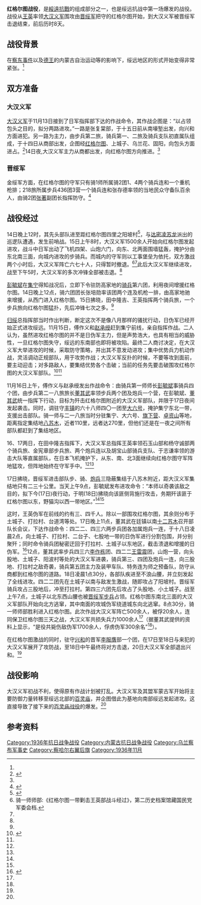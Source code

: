 {{Warbox
|conflict=綏遠抗戰
|partof=[[綏遠抗戰|綏遠抗戰]]
|date=1936年11月13日－20日
|place= {{CHN-1928}}[[绥远省_(中华民国)|綏遠省]]
|result= 晋绥军获胜，大汉义军撤离红格尔图
|combatant1= {{flagicon|Republic of China}} [[中華民國|中華民國]]
|combatant2=[[Image:Flag_of_Mongol_Military_Government_(1936-1937).svg|22x20px]] [[蒙疆聯合自治政府|蒙疆聯合自治政府]]<br>{{flagicon|Japan}} [[大日本帝國|大日本帝國]](只有志願軍)
|commander1= {{flagicon|Republic of China}} [[傅作義|傅作義]] <br>{{flagicon|Republic of China}} [[趙承綬|趙承綬]]
|commander2= [[Image:Flag_of_Mongol_Military_Government_(1936-1937).svg|22x20px]] [[德穆楚克棟魯普|德穆楚克棟魯普]] <br>[[Image:Flag_of_Mongol_Military_Government_(1936-1937).svg|22x20px]] [[王英_(民国)|王英]]
|strength1= {{flagicon|Republic of China}} 晋绥军
|strength2= [[Image:Flag_of_Mongol_Military_Government_(1936-1937).svg|22x20px]] [[大漢義軍|大漢義軍]] 3000~4000人
|casualties1= 不详<ref name="thirteen" />
|casualties2= 阵亡1000余人，被俘20余人<ref name="thirteen" />（另说阵亡1700余人，被俘300余人<ref name="sixteen"/>）
}}

'''红格尔图战役'''，是[[綏遠抗戰|綏遠抗戰]]的组成部分之一，也是绥远抗战中第一场爆发的战役。战役从[[王英_(民国)|王英]]率领[[大汉义军|大汉义军]]围攻由[[晋绥军|晋绥军]]把守的红格尔图开始，到大汉义军被晋绥军击退结束，前后历时8天。

==战役背景==
{{see also|綏遠抗戰}}
在[[察东事件|察东事件]]以及[[德穆楚克栋鲁普|德王]]的内蒙古自治运动等的影响下，绥远地区的形式开始变得非常紧张。<ref name="thirteen" />

==双方准备==
===大汉义军===
[[大汉义军|大汉义军]]于11月13日接到了日军指挥部下达的作战命令，其作战企图是：“以占领包头之目的，拟分两路进攻。”一路是张复棠部，于十五日前从南壕堑出发，向兴和方面进犯。另一路为主力，由步兵第二旅，骑兵第一、二旅及骑兵支队初直属队组成，于十四日从商部出发，企图经[[红格尔图镇|红格尔图]]、上城子、乌兰花、固阳，向包头方面进占。<ref>{{cite journal zh |author=大汉义军总司令部 |coauthors= |year=1937 |month= |title=命令(1936年11月13日) |journal=军事杂志 |volume=100 |issue=|pages=|id= |url= |accessdate= 2013-12-04 |quote= }}</ref>14日夜,大汉义军主力从商都出发，向红格尔图方向推进。<ref name="thirteen" />

===晋绥军===
金绥军方面，在红格尔图的守军只有骑1师所属骑2团1、4两个骑兵连和一个重机枪排；218旅所属步兵436团3营一个骑兵连和张存德率领的当地民众守备队百余人，由骑2团[[张著|张著]]副团长指挥防守。<ref name="eleven">{{Cite book | author = |title = 绥远抗战 | location = 呼和浩特 | publisher = 内蒙古文史资料第25辑| date = 1986 | pages = | ISBN = | accessdate = 2013-12-04 | quote = }}</ref>

==战役经过==
14日晚上12时，其先头部队进至距红格尔图四里之阳坡村<ref name="thirteen">{{cite journal zh |author=余子道 |year=1987 |month= |title=全国抗战之先声——绥远抗战 |journal=军事历史研究 |volume=1 |issue= |pages=51-66 |id= |url= |accessdate= 2013-12-04 |quote= }}</ref>，与[[达密凌苏龙|达密凌苏龙]]派出的巡逻队遭遇，发生前哨战。15日上午8时，大汉义军1500余人开始向红格尔图发起进攻，战斗中日军出动了飞机四架、山炮六门，向东、北两面围墙猛轰，掩护分由东北南三面，向城内进攻的步骑兵。而城内的守军则以工事堡垒为依托，双方激战两个小时后，大汉义军阵亡六七十人，只得暂时撤退。<ref name="fifteen">骑一师师部:《红格尔图一带剿击王英部战斗经过》，第二历史档案馆藏国民党军委会档.</ref><ref name="thirteen" />此后大汉义军继续进攻，战至下午5时，大汉义军的多次冲锋全部被击退。<ref name="eleven" />

[[彭毓斌|彭毓斌]]在[[集宁|集宁]]得知战况后，立即下令驻防高家地的[[骑兵|骑兵]]第六团，利用夜间增援红格尔图。14日晚上12点，骑六团团长张培勋率该团两个连及机枪一排，由高家地驰来增援，从西门进入红格尔图。15日拂晓，田中隆吉、王英指挥两个骑兵旅，一个步兵旅向红格尔图猛扑，先后冲锋七次之多。<ref name="thirteen" />

[[归绥|归绥]]总指挥部当时作出判断，断定这次不是像八月那样的骚扰行动，日伪军已经开始正式进攻绥远。11月15日，傅作义和[[赵承绶|赵承绶]]赶到集宁前线，亲自指挥作战。二人认为，虽然进攻红格尔图的并不是日伪军主力，但是声势浩大，也具有相当的威胁性，一旦红格尔图失守，绥远的东南部也即将被攻陷。最终二人商讨决定，在大汉义军大举进攻的时候，采取防守策略，并出其不意发动进攻；集中优势兵力机动作战，灵活调动正规部队，用于攻势作战；大汉义军反扑的时候，不要等攻到面前，要主动迎击；对多路敌人，要集结优势各个击破；当前的任务先要击破围攻红格尔图的大汉义军部队。<ref name="fourteen">{{cite journal zh |author=傅作义 |year=1937 |month= |title=绥战经过详纪 |journal=军事杂志 |volume= |issue=100,101|pages= |id= |url= |accessdate= 2013-12-04 |quote= }}</ref><ref name="thirteen" />

11月16日上午，傅作义与赵承绶发出作战命令：由骑兵第一师师长[[彭毓斌|彭毓斌]]事骑兵四个团，由步兵第二一八旅旅长[[董其武|董其武]]率领步兵两个团及炮兵一个营，在彭毓斌、[[董其武|董其武]]统一指挥下行动，目标为歼击红格尔图附近的大汉义军部队，并限于17日夜间发起袭击。同时，调驻守[[丰镇|丰镇]]的六十八师四〇一团至[[大六号|大六号]]，掩护集宁东北一带，支援出击部队。骑一师与二一八旅当时分驻集宁、大六号、[[旗下营镇|旗下营]]、[[卓资山|卓资山]]等地，距离指定集结地[[八苏木站|八苏木]]，近者110里，远者达270里，但他们还是在一夜之间所有部队都赶到了集结地区。

16、17两日，在田中隆吉指挥下，大汉义军总指挥王英率领石玉山部和杨守诚部两个骑兵旅、金宪章部步兵旅、两个炮兵连以及胡宝山部骑兵支队、于志谦率领的游击大队等直属部队，在日本飞机掩护下，从东、南、北3面继续向红格尔图守军阵地猛攻，但阵地始终在守军手中。<ref name="eleven" /><ref name="thirteen" />

17日拂晓，晋绥军进击部队步、骑、[[炮兵|炮兵]]三隐蔽集结于八苏木附近，距大汉义军集结地只有二三十公里。当天上午9点，彭毓斌发布进攻命令：“本师以奇袭该敌之目的，拟下今(17日)夜行动，于明(18日)拂晓向该匪侧背施行攻击，务期歼该匪于红格尔图以东，野猫沟以西一带地区。”<ref name="fifteen" /><ref name="thirteen" />

这时，王英伪军在前线的约有三、四千人。除以一部围攻红格尔图，其余则分布于土城子、打拉村、台道湾等处。17日晚上11点，董其武在廷镇以南[[十二苏木|十二苏木]]召开部队长会议，下达作战命令：四二二、四三六两步兵团各加属炮兵一连，于十八日凌晨2点，向土城子、打拉村、二台子、七股地一带的日伪军进行分割包围，并分别聚歼；同时命令骑兵团秘密迂回于打拉村、土城子以东地区，截击溃退和增援的日伪军。<ref name="sixteen">{{Cite book | author = 董其武 | title = 戎马春秋:董其武回忆录 | location = | publisher = 中国文史出版社 | date =2013-03-01 | pages =  | ISBN = 9787503434334 | accessdate = 2013-12-04 | quote = }}</ref>12点，董其武率步兵四三六[[李作栋|李作栋]]团、四二二[[王雷震|王雷震]]团，山炮一营，向头股地、土城子、阳波村等处的大汉义军进袭，骑兵第三、四团及炮兵一连，向三股地、打拉村之敌奇袭，骑兵第五团主力及装甲车队、特务连为师之预备队，防守从商都到红格尔图的道路。18日凌晨1点30分，各部队疾进至不浪山腰，并立刻发起了全线进攻。四二二团先在土城子以南与敌发生激战，随即攻占了阳坡村。晋绥军骑兵攻占三股地后，冲至打拉村。第四三六团先后攻占了头股地、小土城子。战至上午7点，土城子以北东西山腰也被[[晋绥军|晋绥军]][[步兵|步兵]]占领。红格尔图东南北三面的大汉义军部队开始向北方逃窜，其中南面的攻城伪军绕道城东向北逃窜。8点30分，骑一师师部胜利进入红格尔图。此次作战大汉义军阵亡500余人，被俘20余人，连同保卫红格尔图三天之战，大汉义军共损失兵力1000余人<ref name="fourteen" />（据董其武提供的资料上显示，“是役共毙伤敌伪军1700余人，俘虏伪军300余名”<ref name="sixteen"/>）。

在红格尔图激战的同时，驻守[[兴和县|兴和]]的晋军[[李服膺|李服膺]]部一个团，在17日至18日与来犯的大汉义军展开了攻防战，至18日中午最终将对方击退，20日大汉义军全部退出兴和。<ref name="thirteen" />

==战役影响==
大汉义军初战不利，使得原有作战计划被打乱。大汉义军及其盟军蒙古军开始将主要防御力量转移至绥远北部的[[百灵庙|百灵庙]]，并企图借此为基地向南部绥远发起进攻。这直接导致了接下来的[[百灵庙战役|百灵庙战役]]的爆发。<ref name="thirteen" />

==参考资料==
{{Reflist|2}}

[[Category:1936年抗日战争战役|Category:1936年抗日战争战役]]
[[Category:内蒙古抗日战争战役|Category:内蒙古抗日战争战役]]
[[Category:乌兰察布军事史|Category:乌兰察布军事史]]
[[Category:察哈尔右翼后旗|Category:察哈尔右翼后旗]]
[[Category:1936年11月|Category:1936年11月]]
